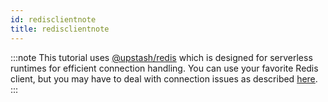```yaml
---
id: redisclientnote
title: redisclientnote
---
```



:::note
This tutorial uses [@upstash/redis](../sdks/javascriptsdk/overview.md) which is designed for serverless runtimes for efficient connection handling. You can use your favorite Redis client, but you may have to deal with connection issues as described [here](https://upstash.com/blog/serverless-database-connections).
:::
